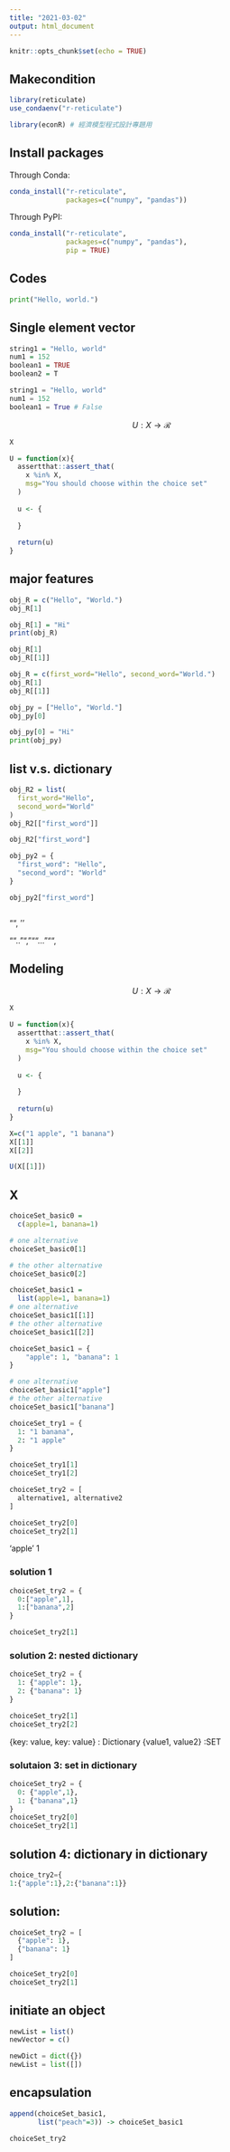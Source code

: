 ```yaml
---
title: "2021-03-02"
output: html_document
---
```


```r
knitr::opts_chunk$set(echo = TRUE)
```

## Makecondition

```r
library(reticulate)
use_condaenv("r-reticulate")

library(econR) # 經濟模型程式設計專題用
```

## Install packages

Through Conda:
```r
conda_install("r-reticulate",
              packages=c("numpy", "pandas"))
```

Through PyPI:
```r
conda_install("r-reticulate",
              packages=c("numpy", "pandas"),
              pip = TRUE)
```


## Codes

```python
print("Hello, world.")
```
## Single element vector

```r
string1 = "Hello, world"
num1 = 152
boolean1 = TRUE
boolean2 = T
```


```python
string1 = "Hello, world"
num1 = 152
boolean1 = True # False
```

$$ U: X \rightarrow \mathcal{R}$$

```r
X
```

```r
U = function(x){
  assertthat::assert_that(
    x %in% X,
    msg="You should choose within the choice set"
  )
  
  u <- {
    
  }
  
  return(u)
}
```

## major features

```r
obj_R = c("Hello", "World.")
obj_R[1]

obj_R[1] = "Hi"
print(obj_R)
```

```r
obj_R[1]
obj_R[[1]]
```

```r
obj_R = c(first_word="Hello", second_word="World.")
obj_R[1]
obj_R[[1]]
```


```python
obj_py = ["Hello", "World."]
obj_py[0]

obj_py[0] = "Hi"
print(obj_py)
```
## list v.s. dictionary

```r
obj_R2 = list(
  first_word="Hello",
  second_word="World"
)
obj_R2[["first_word"]]
```

```r
obj_R2["first_word"]
```

```python
obj_py2 = {
  "first_word": "Hello",
  "second_word": "World"
}

```
```python
obj_py2["first_word"]
```

```r

```


"", ''

"".."", """...""",

## Modeling

$$U: X \rightarrow \mathcal{R}$$

```r
X
```

```r
U = function(x){
  assertthat::assert_that(
    x %in% X,
    msg="You should choose within the choice set"
  )
  
  u <- {
    
  }
  
  return(u)
}
```

```r
X=c("1 apple", "1 banana")
X[[1]]
X[[2]]
```


```r
U(X[[1]])
```

## X

```r
choiceSet_basic0 = 
  c(apple=1, banana=1)

# one alternative
choiceSet_basic0[1]

# the other alternative
choiceSet_basic0[2]
```

```r
choiceSet_basic1 =
  list(apple=1, banana=1)
# one alternative
choiceSet_basic1[[1]]
# the other alternative
choiceSet_basic1[[2]]
```

```python
choiceSet_basic1 = {
    "apple": 1, "banana": 1
}
```


```python
# one alternative
choiceSet_basic1["apple"]
# the other alternative
choiceSet_basic1["banana"]
```

```python
choiceSet_try1 = {
  1: "1 banana",
  2: "1 apple"
}
```
```python
choiceSet_try1[1]
choiceSet_try1[2]
```
```python
choiceSet_try2 = [
  alternative1, alternative2
]
```


```python
choiceSet_try2[0]
choiceSet_try2[1]
```

'apple' 1

### solution 1

```python
choiceSet_try2 = {
  0:["apple",1], 
  1:["banana",2]
}

choiceSet_try2[1]
```
### solution 2: nested dictionary

```python
choiceSet_try2 = {
  1: {"apple": 1},
  2: {"banana": 1}
}
```


```python
choiceSet_try2[1]
choiceSet_try2[2]
```
{key: value, key: value} : Dictionary
{value1, value2} :SET

### solutaion 3: set in dictionary

```python
choiceSet_try2 = {
  0: {"apple",1},
  1: {"banana",1}
}
choiceSet_try2[0]
choiceSet_try2[1]
```


## solution 4: dictionary in dictionary

```python
choice_try2={
1:{"apple":1},2:{"banana":1}}
```


## solution:

```python
choiceSet_try2 = [
  {"apple": 1},
  {"banana": 1}
]
```

```python
choiceSet_try2[0]
choiceSet_try2[1]
```

## initiate an object

```r
newList = list()
newVector = c()
```

```python
newDict = dict({})
newList = list([])
```

## encapsulation

```r
append(choiceSet_basic1,
       list("peach"=3)) -> choiceSet_basic1
```

```python
choiceSet_try2
```

